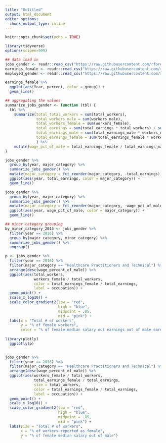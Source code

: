 ```yaml
---
title: "Untitled"
output: html_document
editor_options: 
  chunk_output_type: inline
---
```


```r
knitr::opts_chunk$set(echo = TRUE)
```

```r
library(tidyverse)
options(scipen=999)

## data load in
jobs_gender <- readr::read_csv("https://raw.githubusercontent.com/rfordatascience/tidytuesday/master/data/2019/2019-03-05/jobs_gender.csv")
earnings_female <- readr::read_csv("https://raw.githubusercontent.com/rfordatascience/tidytuesday/master/data/2019/2019-03-05/earnings_female.csv") 
employed_gender <- readr::read_csv("https://raw.githubusercontent.com/rfordatascience/tidytuesday/master/data/2019/2019-03-05/employed_gender.csv") 

```

```r
earnings_female %>% 
  ggplot(aes(Year, percent, color = group)) +
  geom_line()
```

```r
## aggregating the values
summarize_jobs_gender <- function (tbl) {
  tbl %>% 
    summarize(total_total_workers = sum(total_workers), 
              total_workers_male = sum(workers_male), 
              total_workers_female = sum(workers_female),
              total_earnings = sum(total_earnings * total_workers) / sum(total_workers), 
              total_earnings_male = sum(total_earnings_male * workers_male, na.rm = T) / sum(workers_male), 
              total_earnings_female = sum(total_earnings_female * workers_female, na.rm = T) / sum(workers_female)
              ) %>% 
    mutate(wage_pct_of_male = total_earnings_female / total_earnings_male)
}
```
```r
jobs_gender %>% 
  group_by(year, major_category) %>% 
  summarize_jobs_gender() %>% 
  mutate(major_category = fct_reorder(major_category, -total_earnings)) %>% 
  ggplot(aes(year, total_earnings, color = major_category)) + 
  geom_line()
```

```r
jobs_gender %>% 
  group_by(year, major_category) %>% 
  summarize_jobs_gender() %>%
  mutate(major_category = fct_reorder(major_category, -wage_pct_of_male)) %>% 
  ggplot(aes(year, wage_pct_of_male, color = major_category)) +
  geom_line()
```

```r
## minor category grouping
by_minor_category_2016 <- jobs_gender %>% 
  filter(year == 2016) %>% 
  group_by(major_category, minor_category) %>% 
  summarize_jobs_gender() %>% 
  ungroup()
```

```r
p <- jobs_gender %>%
  filter(year == 2016) %>% 
  filter(major_category == "Healthcare Practitioners and Technical") %>% 
  arrange(desc(wage_percent_of_male)) %>% 
  ggplot(aes(total_workers, 
             workers_female / total_workers, 
             color = total_earnings_female / total_earnings, 
             label = occupation)) + 
  geom_point() + 
  scale_x_log10() + 
  scale_color_gradient2(low = "red", 
                        high = "blue", 
                        midpoint = .85, 
                        mid = "pink") + 
  labs(x = "Total # of workers", 
       y = "% of female workers", 
       color = "% of female median salary out earnings out of male earnings")
  
library(plotly)
  ggplotly(p)
  
```
```r
jobs_gender %>%
  filter(year == 2016) %>% 
  filter(major_category == "Healthcare Practitioners and Technical") %>% 
  arrange(desc(wage_percent_of_male)) %>% 
  ggplot(aes(workers_female / total_workers, 
             total_earnings_female / total_earnings,
             size = total_workers,
             color = total_earnings_female / total_earnings, 
             label = occupation)) + 
  geom_point() + 
  scale_x_log10() + 
  scale_color_gradient2(low = "red", 
                        high = "blue", 
                        midpoint = .85, 
                        mid = "pink") + 
  labs(size = "Total # of workers", 
       x = "% of workers reported as female", 
       y = "% of female median salary out of male")
```

